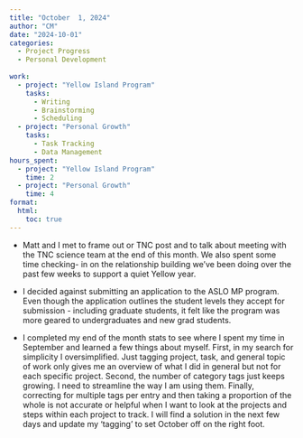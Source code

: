 ```yaml
---
title: "October  1, 2024"
author: "CM"
date: "2024-10-01"
categories:
  - Project Progress
  - Personal Development
  
work:
  - project: "Yellow Island Program"
    tasks: 
      - Writing
      - Brainstorming
      - Scheduling
  - project: "Personal Growth"
    tasks: 
      - Task Tracking
      - Data Management
hours_spent:
  - project: "Yellow Island Program"
    time: 2
  - project: "Personal Growth"
    time: 4
format:
  html:
    toc: true
---
```


 - Matt and I met to frame out or TNC post and to talk about meeting with the TNC science team at the end of this month. We also spent some time checking- in on the relationship building we've been doing over the past few weeks to support a quiet Yellow year.\
 
 - I decided against submitting an application to the ASLO MP program. Even though the application outlines the student levels they accept for submission - including graduate students, it felt like the program was more geared to undergraduates and new grad students.\
 
 - I completed my end of the month stats to see where I spent my time in September and learned a few things about myself. First, in my search for simplicity I oversimplified. Just tagging project, task, and general topic of work only gives me an overview of what I did in general but not for each specific project. Second, the number of category tags just keeps growing. I need to streamline the way I am using them. Finally, correcting for multiple tags per entry and then taking a proportion of the whole is not accurate or helpful when I want to look at the projects and steps within each project to track. I will find a solution in the next few days and update my 'tagging' to set October off on the right foot.